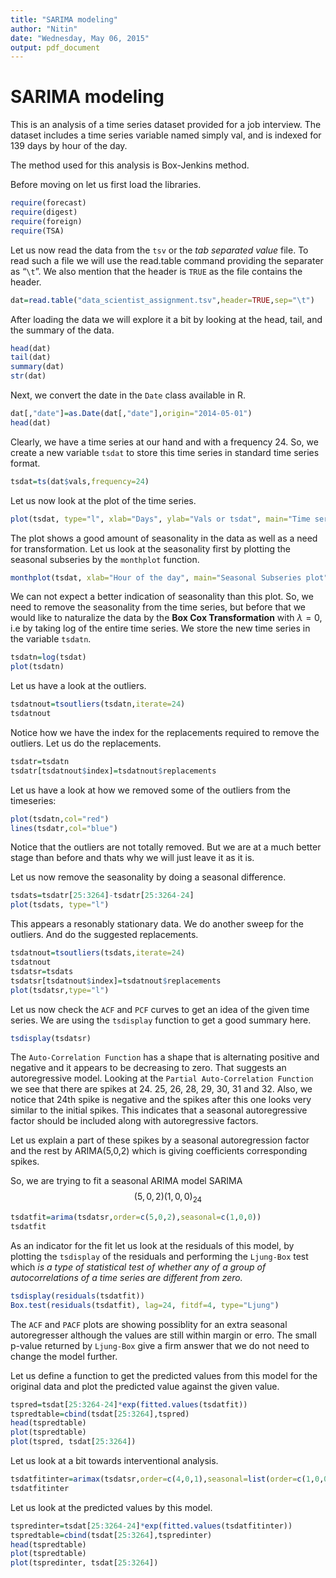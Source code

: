 ```yaml
---
title: "SARIMA modeling"
author: "Nitin"
date: "Wednesday, May 06, 2015"
output: pdf_document
---
```

SARIMA modeling
=====================

This is an analysis of a time series dataset provided for a job interview. The dataset includes a time series variable named simply val, and is indexed for 139 days by hour of the day.

The method used for this analysis is Box-Jenkins method.

Before moving on let us first load the libraries.

```r
require(forecast)
require(digest)
require(foreign)
require(TSA)
```

Let us now read the data from the `tsv` or the _tab separated value_ file. To read such a file we will use the read.table command providing the separater as "`\t`". We also mention that the header is `TRUE` as the file contains the header. 

```r
dat=read.table("data_scientist_assignment.tsv",header=TRUE,sep="\t")
```

After loading the data we will explore it a bit by looking at the head, tail, and the summary of the data. 

```r
head(dat)
tail(dat)
summary(dat)
str(dat)
```

Next, we convert the date in the `Date` class available in R. 

```r
dat[,"date"]=as.Date(dat[,"date"],origin="2014-05-01")
head(dat)
```

Clearly, we have a time series at our hand and with a frequency 24. So, we create a new variable `tsdat` to store this time series in standard time series format. 

```r
tsdat=ts(dat$vals,frequency=24)
```

Let us now look at the plot of the time series.

```r
plot(tsdat, type="l", xlab="Days", ylab="Vals or tsdat", main="Time series plot of data")
```

The plot shows a good amount of seasonality in the data as well as a need for transformation. Let us look at the seasonality first by plotting the seasonal subseries by the `monthplot` function.

```r
monthplot(tsdat, xlab="Hour of the day", main="Seasonal Subseries plot")
```

We can not expect a better indication of seasonality than this plot. So, we need to remove the seasonality from the time series, but before that we would like to naturalize the data by the __Box Cox Transformation__ with $\lambda=0$, i.e by taking log of the entire time series. We store the new time series in the variable `tsdatn`.

```r
tsdatn=log(tsdat)
plot(tsdatn)
```

Let us have a look at the outliers.

```r
tsdatnout=tsoutliers(tsdatn,iterate=24)
tsdatnout
```

Notice how we have the index for the replacements required to remove the outliers. Let us do the replacements.

```r
tsdatr=tsdatn
tsdatr[tsdatnout$index]=tsdatnout$replacements
```

Let us have a look at how we removed some of the outliers from the timeseries:

```r
plot(tsdatn,col="red")
lines(tsdatr,col="blue")
```

Notice that the outliers are not totally removed. But we are at a much better stage than before and thats why we will just leave it as it is. 

Let us now remove the seasonality by doing a seasonal difference. 

```r
tsdats=tsdatr[25:3264]-tsdatr[25:3264-24]
plot(tsdats, type="l")

```

This appears a resonably stationary data. We do another sweep for the outliers. And do the suggested replacements.

```r
tsdatnout=tsoutliers(tsdats,iterate=24)
tsdatnout
tsdatsr=tsdats
tsdatsr[tsdatnout$index]=tsdatnout$replacements
plot(tsdatsr,type="l")
```

Let us now check the `ACF` and `PCF` curves to get an idea of the given time series. We are using the `tsdisplay` function to get a good summary here.

```r
tsdisplay(tsdatsr)
```

The `Auto-Correlation Function` has a shape that is alternating positive and negative and it appears to be decreasing to zero. That suggests an autoregressive model. Looking at the `Partial Auto-Correlation Function` we see that there are spikes at 24. 25, 26, 28, 29, 30, 31 and 32. Also, we notice that 24th spike is negative and the spikes after this one looks very similar to the initial spikes. This indicates that a seasonal autoregressive factor should be included along with autoregressive factors. 

Let us explain a part of these spikes by a seasonal autoregression factor and the rest by ARIMA(5,0,2) which is giving coefficients corresponding spikes.  

So, we are trying to fit a seasonal ARIMA model SARIMA$$(5,0,2)(1,0,0)_24$$

```r
tsdatfit=arima(tsdatsr,order=c(5,0,2),seasonal=c(1,0,0))
tsdatfit
```

As an indicator for the fit let us look at the residuals of this model, by plotting the `tsdisplay` of the residuals and performing the `Ljung-Box` test which _is a type of statistical test of whether any of a group of autocorrelations of a time series are different from zero._

```r
tsdisplay(residuals(tsdatfit))
Box.test(residuals(tsdatfit), lag=24, fitdf=4, type="Ljung")
```

The `ACF` and `PACF` plots are showing possiblity for an extra seasonal autoregresser although the values are still within margin or erro. The small p-value returned by `Ljung-Box` give a firm answer that we do not need to change the model further.

Let us define a function to get the predicted values from this model for the original data and plot the predicted value against the given value. 

```r
tspred=tsdat[25:3264-24]*exp(fitted.values(tsdatfit))
tspredtable=cbind(tsdat[25:3264],tspred)
head(tspredtable)
plot(tspredtable)
plot(tspred, tsdat[25:3264])
```

Let us look at a bit towards interventional analysis. 

```r
tsdatfitinter=arimax(tsdatsr,order=c(4,0,1),seasonal=list(order=c(1,0,0),period=24), xtransf=data.frame(I504=1*(seq(tsdatsr)==504),I1488=1*(seq(tsdatsr)==1488), I3104=1*(seq(tsdatsr)==3104),I3128=1*(seq(tsdatsr)==3128)),transfer=list(c(1,0),c(1,0),c(1,0),c(1,0)),method='ML')
tsdatfitinter
```

Let us look at the predicted values by this model.

```r
tspredinter=tsdat[25:3264-24]*exp(fitted.values(tsdatfitinter))
tspredtable=cbind(tsdat[25:3264],tspredinter)
head(tspredtable)
plot(tspredtable)
plot(tspredinter, tsdat[25:3264])
```

